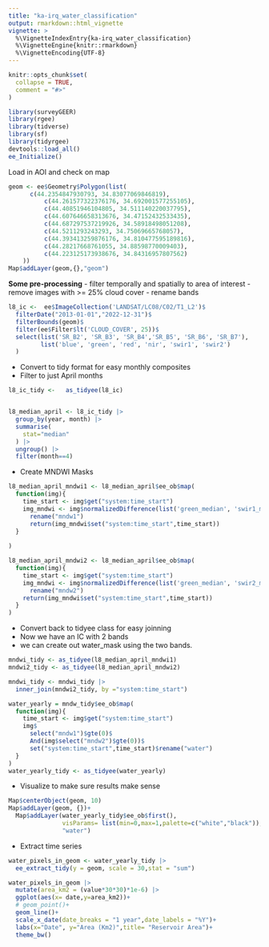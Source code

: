 ```yaml
---
title: "ka-irq_water_classification"
output: rmarkdown::html_vignette
vignette: >
  %\VignetteIndexEntry{ka-irq_water_classification}
  %\VignetteEngine{knitr::rmarkdown}
  %\VignetteEncoding{UTF-8}
---
```


```r
knitr::opts_chunk$set(
  collapse = TRUE,
  comment = "#>"
)
```

```r
library(surveyGEER)
library(rgee)
library(tidverse)
library(sf)
library(tidyrgee)
devtools::load_all()
ee_Initialize()
```


Load in AOI and check on map
```r
geom <- ee$Geometry$Polygon(list(
      c(44.2354847930793, 34.83077069846819),
          c(44.261577322376176, 34.692001577255105),
          c(44.40851946104805, 34.511140220037795),
          c(44.607646658313676, 34.47152432533435),
          c(44.687297537219926, 34.58918498051208),
          c(44.5211293243293, 34.75069665768057),
          c(44.393413259876176, 34.810477595189816),
          c(44.28217668761055, 34.88598770009403),
          c(44.223125173938676, 34.84316957807562)
    ))
Map$addLayer(geom,{},"geom")
```


**Some pre-processing**
- filter temporally and spatially to area of interest
- remove images with >= 25% cloud cover
- rename bands

```r

l8_ic <-  ee$ImageCollection('LANDSAT/LC08/C02/T1_L2')$
  filterDate("2013-01-01","2022-12-31")$
  filterBounds(geom)$
  filter(ee$Filter$lt('CLOUD_COVER', 25))$
  select(list('SR_B2', 'SR_B3', 'SR_B4','SR_B5', 'SR_B6', 'SR_B7'),
         list('blue', 'green', 'red', 'nir', 'swir1', 'swir2')
  )
```

- Convert to tidy format for easy monthly composites
- Filter to just April months
```r
l8_ic_tidy <-   as_tidyee(l8_ic)


l8_median_april <- l8_ic_tidy |> 
  group_by(year, month) |> 
  summarise(
    stat="median"
  ) |> 
  ungroup() |> 
  filter(month==4) 
```


- Create MNDWI Masks
```r

l8_median_april_mndwi1 <- l8_median_april$ee_ob$map(
  function(img){
    time_start <- img$get("system:time_start")
    img_mndwi <- img$normalizedDifference(list('green_median', 'swir1_median'))$
      rename("mndw1")
      return(img_mndwi$set("system:time_start",time_start))
  }
  
)

l8_median_april_mndwi2 <- l8_median_april$ee_ob$map(
  function(img){
    time_start <- img$get("system:time_start")
    img_mndwi <- img$normalizedDifference(list('green_median', 'swir2_median'))$
      rename("mndw2")
    return(img_mndwi$set("system:time_start",time_start))
  }
)
```

- Convert back to tidyee class for easy joinning
- Now we have an IC with 2 bands
- we can create out water_mask using the two bands.

```r
mndwi_tidy <- as_tidyee(l8_median_april_mndwi1)
mndwi2_tidy <- as_tidyee(l8_median_april_mndwi2)

mndwi_tidy <- mndwi_tidy |> 
  inner_join(mndwi2_tidy, by ="system:time_start")

water_yearly = mndw_tidy$ee_ob$map(
  function(img){
    time_start <- img$get("system:time_start")
    img$
      select("mndw1")$gte(0)$
      And(img$select("mndw2")$gte(0))$
      set("system:time_start",time_start)$rename("water")
  }
)
water_yearly_tidy <- as_tidyee(water_yearly)

```

- Visualize to make sure results make sense
```r
Map$centerObject(geom, 10)
Map$addLayer(geom, {})+
  Map$addLayer(water_yearly_tidy$ee_ob$first(),
               visParams= list(min=0,max=1,palette=c("white","black")),
               "water")
```


- Extract time series
```r
water_pixels_in_geom <- water_yearly_tidy |> 
  ee_extract_tidy(y = geom, scale = 30,stat = "sum")

water_pixels_in_geom |> 
  mutate(area_km2 = (value*30*30)*1e-6) |> 
  ggplot(aes(x= date,y=area_km2))+
  # geom_point()+
  geom_line()+
  scale_x_date(date_breaks = "1 year",date_labels = "%Y")+
  labs(x="Date", y="Area (Km2)",title= "Reservoir Area")+
  theme_bw()
```
